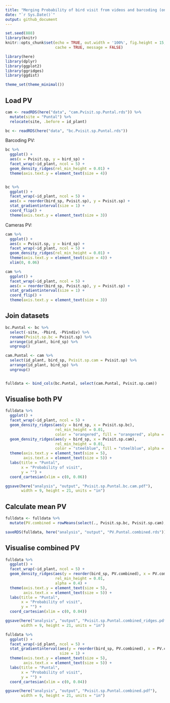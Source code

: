 ```yaml
---
title: "Merging Probability of bird visit from videos and barcoding (only for Puntal)"
date: "`r Sys.Date()`"
output: github_document
---
```


```r
set.seed(888)
library(knitr)
knitr::opts_chunk$set(echo = TRUE, out.width = '100%', fig.height = 15,
                      cache = TRUE, message = FALSE)
```

```r
library(here)
library(dplyr)
library(ggplot2)
library(ggridges)
library(ggdist)

theme_set(theme_minimal())
```


## Load PV

```r
cam <- readRDS(here("data", "cam.Pvisit.sp.Puntal.rds")) %>% 
  mutate(site = "Puntal") %>% 
  relocate(site, .before = id_plant)

bc <- readRDS(here("data", "bc.Pvisit.sp.Puntal.rds")) 
```


Barcoding PV:

```r
bc %>% 
  ggplot() +
  aes(x = Pvisit.sp, y = bird_sp) +
  facet_wrap(~id_plant, ncol = 5) +
  geom_density_ridges(rel_min_height = 0.01) +
  theme(axis.text.y = element_text(size = 4))


bc %>% 
  ggplot() +
  facet_wrap(~id_plant, ncol = 5) +
  aes(x = reorder(bird_sp, Pvisit.sp), y = Pvisit.sp) +
  stat_gradientinterval(size = 1) +
  coord_flip() +
  theme(axis.text.y = element_text(size = 3))
```


Cameras PV:

```r
cam %>% 
  ggplot() +
  aes(x = Pvisit.sp, y = bird_sp) +
  facet_wrap(~id_plant, ncol = 5) +
  geom_density_ridges(rel_min_height = 0.01) +
  theme(axis.text.y = element_text(size = 4)) +
  xlim(0, 0.06)

cam %>% 
  ggplot() +
  facet_wrap(~id_plant, ncol = 5) +
  aes(x = reorder(bird_sp, Pvisit.sp), y = Pvisit.sp) +
  stat_gradientinterval(size = 1) +
  coord_flip() +
  theme(axis.text.y = element_text(size = 3))
```


## Join datasets

```r
bc.Puntal <- bc %>% 
  select(-site, -Pbird, -PVindiv) %>% 
  rename(Pvisit.sp.bc = Pvisit.sp) %>% 
  arrange(id_plant, bird_sp) %>% 
  ungroup()

cam.Puntal <- cam %>% 
  select(id_plant, bird_sp, Pvisit.sp.cam = Pvisit.sp) %>% 
  arrange(id_plant, bird_sp) %>% 
  ungroup()


fulldata <- bind_cols(bc.Puntal, select(cam.Puntal, Pvisit.sp.cam))
```




## Visualise both PV

```r
fulldata %>% 
  ggplot() +
  facet_wrap(~id_plant, ncol = 5) +
  geom_density_ridges(aes(y = bird_sp, x = Pvisit.sp.bc), 
                      rel_min_height = 0.01, 
                      color = "orangered", fill = "orangered", alpha = 0.4) +
  geom_density_ridges(aes(y = bird_sp, x = Pvisit.sp.cam), 
                      rel_min_height = 0.01, 
                      color = "steelblue", fill = "steelblue", alpha = 0.4) +
  theme(axis.text.y = element_text(size = 5),
        axis.text.x = element_text(size = 5)) +
  labs(title = "Puntal", 
       x = "Probability of visit",
       y = "") +
  coord_cartesian(xlim = c(0, 0.06))

ggsave(here("analysis", "output", "Pvisit.sp.Puntal.bc.cam.pdf"), 
       width = 9, height = 21, units = "in")
```


## Calculate mean PV

```r
fulldata <- fulldata %>% 
  mutate(PV.combined = rowMeans(select(., Pvisit.sp.bc, Pvisit.sp.cam), na.rm = TRUE))

saveRDS(fulldata, here("analysis", "output", "PV.Puntal.combined.rds"))
```


## Visualise combined PV

```r
fulldata %>% 
  ggplot() +
  facet_wrap(~id_plant, ncol = 5) +
  geom_density_ridges(aes(y = reorder(bird_sp, PV.combined), x = PV.combined), 
                      rel_min_height = 0.01, 
                      alpha = 0.4) +
  theme(axis.text.y = element_text(size = 5),
        axis.text.x = element_text(size = 5)) +
  labs(title = "Puntal", 
       x = "Probability of visit",
       y = "") +
  coord_cartesian(xlim = c(0, 0.04))

ggsave(here("analysis", "output", "Pvisit.sp.Puntal.combined_ridges.pdf"), 
       width = 9, height = 21, units = "in")
```


```r
fulldata %>% 
  ggplot() +
  facet_wrap(~id_plant, ncol = 5) +
  stat_gradientinterval(aes(y = reorder(bird_sp, PV.combined), x = PV.combined), 
                        size = 1) +
  theme(axis.text.y = element_text(size = 5),
        axis.text.x = element_text(size = 5)) +
  labs(title = "Puntal", 
       x = "Probability of visit",
       y = "") +
  coord_cartesian(xlim = c(0, 0.04))

ggsave(here("analysis", "output", "Pvisit.sp.Puntal.combined.pdf"), 
       width = 9, height = 21, units = "in")
```